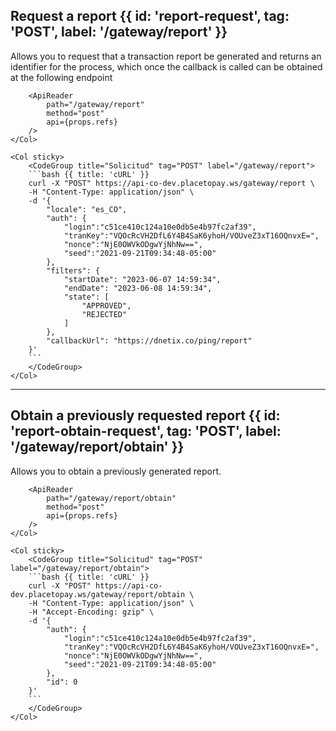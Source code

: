 
## Request a report {{ id: 'report-request', tag: 'POST', label: '/gateway/report' }}

<Row>
    <Col>
        Allows you to request that a transaction report be generated and returns an identifier for the process, which once the callback is called can be obtained at the following endpoint

        <ApiReader
            path="/gateway/report"
            method="post"
            api={props.refs}
        />
    </Col>

    <Col sticky>
        <CodeGroup title="Solicitud" tag="POST" label="/gateway/report">
        ```bash {{ title: 'cURL' }}
        curl -X "POST" https://api-co-dev.placetopay.ws/gateway/report \
        -H "Content-Type: application/json" \
        -d '{
            "locale": "es_CO",
            "auth": {
                "login":"c51ce410c124a10e0db5e4b97fc2af39",
                "tranKey":"VQOcRcVH2DfL6Y4B4SaK6yhoH/VOUveZ3xT16OQnvxE=",
                "nonce":"NjE0OWVkODgwYjNhNw==",
                "seed":"2021-09-21T09:34:48-05:00"
            },
            "filters": {
                "startDate": "2023-06-07 14:59:34",
                "endDate": "2023-06-08 14:59:34",
                "state": [
                    "APPROVED",
                    "REJECTED"
                ]
            },
            "callbackUrl": "https://dnetix.co/ping/report"
        }'
        ```
        </CodeGroup>
    </Col>
</Row>

---

## Obtain a previously requested report {{ id: 'report-obtain-request', tag: 'POST', label: '/gateway/report/obtain' }}

<Row>
    <Col>
        Allows you to obtain a previously generated report.
            
        <ApiReader
            path="/gateway/report/obtain"
            method="post"
            api={props.refs}
        />
    </Col>

    <Col sticky>
        <CodeGroup title="Solicitud" tag="POST" label="/gateway/report/obtain">
        ```bash {{ title: 'cURL' }}
        curl -X "POST" https://api-co-dev.placetopay.ws/gateway/report/obtain \
        -H "Content-Type: application/json" \
        -H "Accept-Encoding: gzip" \
        -d '{
            "auth": {
                "login":"c51ce410c124a10e0db5e4b97fc2af39",
                "tranKey":"VQOcRcVH2DfL6Y4B4SaK6yhoH/VOUveZ3xT16OQnvxE=",
                "nonce":"NjE0OWVkODgwYjNhNw==",
                "seed":"2021-09-21T09:34:48-05:00"
            },
            "id": 0
        }'
        ```
        </CodeGroup>
    </Col>
</Row>